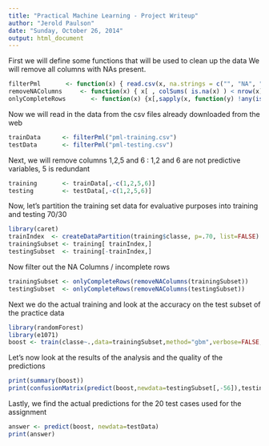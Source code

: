 ```yaml
---
title: "Practical Machine Learning - Project Writeup"
author: "Jerold Paulson"
date: "Sunday, October 26, 2014"
output: html_document
---
```

First we will define some functions that will be used to clean up the data
We will remove all columns with NAs present.
```r
filterPml       <- function(x) { read.csv(x, na.strings = c("", "NA", "#DIV/0!") ) }
removeNAColumns     <- function(x) { x[ , colSums( is.na(x) ) < nrow(x) ] }
onlyCompleteRows       <- function(x) {x[,sapply(x, function(y) !any(is.na(y)))] }
```
Now we will read in the data from the csv files already downloaded from the web
```r
trainData      <- filterPml("pml-training.csv")
testData       <- filterPml("pml-testing.csv")
```
Next, we will remove columns 1,2,5 and 6 : 1,2 and 6 are not predictive variables, 5 is redundant
``` r
training       <- trainData[,-c(1,2,5,6)]
testing        <- testData[,-c(1,2,5,6)]
```
Now, let's partition the training set data for evaluative purposes into training and testing 70/30
```r
library(caret)
trainIndex  <- createDataPartition(training$classe, p=.70, list=FALSE)
trainingSubset <- training[ trainIndex,]
testingSubset  <- training[-trainIndex,]
```
Now filter out the NA Columns / incomplete rows
```r
trainingSubset <- onlyCompleteRows(removeNAColumns(trainingSubset))
testingSubset  <- onlyCompleteRows(removeNAColumns(testingSubset))
```
Next we do the actual training and look at the accuracy on the test subset of the practice data
```r
library(randomForest)
library(e1071)
boost <- train(classe~.,data=trainingSubset,method="gbm",verbose=FALSE,trControl=trainControl(method="cv",repeats=10))
```
Let's now look at the results of the analysis and the quality of the predictions
``` r
print(summary(boost))
print(confusionMatrix(predict(boost,newdata=testingSubset[,-56]),testingSubset$classe))
```
Lastly, we find the actual predictions for the 20 test cases used for the assignment
``` r
answer <- predict(boost, newdata=testData)
print(answer)
```